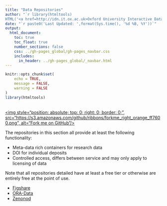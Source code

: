 ```yaml
---
title: "Data Repositories"
author: "`r library(htmltools)
HTML('<a href=http://idn.it.ox.ac.uk>Oxford University Interactive Data Network</a>')`"
date: "`r paste0('Last Updated: ',format(Sys.time(), '%d %B, %Y'))`"
output: 
  html_document:
    toc: true
    toc_float: true
    number_sections: false
    css: ../gh-pages_global/gh-pages_navbar.css
    includes:
      in_header: ../gh-pages_global/_navbar.html
---
```


```r
knitr::opts_chunk$set(
	echo = TRUE,
	message = FALSE,
	warning = FALSE
)
library(htmltools)
```

<a href="https://github.com/ox-it/OxfordIDN_Shiny-and-Data-Repositories/data-repositories" target="blank">  
<img style="position: absolute; top: 0; right: 0; border: 0;",
             src="https://s3.amazonaws.com/github/ribbons/forkme_right_orange_ff7600.png",
             alt="Fork me on GitHub"/>
</a>


The repositories in this section all provide at least the following functionality:

- Meta-data rich containers for research data
- DOI for individual deposits
- Controlled access, differs between service and may only apply to licensing of data

Note that all repositories detailed have at least a free tier or otherwise are entirely free at the point of use.

- <a href="/OxfordIDN_Shiny-and-Data-Repositories/data-repositories/Figshare">Figshare</a>
- <a href="/OxfordIDN_Shiny-and-Data-Repositories/data-repositories/ORA-Data">ORA-Data</a>
- <a href="/OxfordIDN_Shiny-and-Data-Repositories/data-repositories/Figshare">Zenonod</a>
